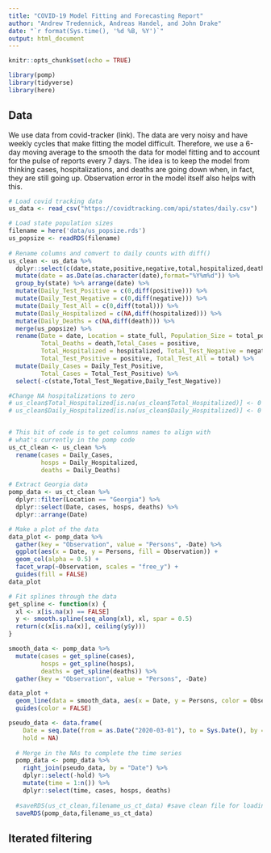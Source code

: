 ```yaml
---
title: "COVID-19 Model Fitting and Forecasting Report"
author: "Andrew Tredennick, Andreas Handel, and John Drake"
date: "`r format(Sys.time(), '%d %B, %Y')`"
output: html_document
---
```


```r
knitr::opts_chunk$set(echo = TRUE)
```

```r
library(pomp)
library(tidyverse)
library(here)
```

## Data

We use data from covid-tracker (link).
The data are very noisy and have weekly cycles that make fitting the model difficult.
Therefore, we use a 6-day moving average to the smooth the data for model fitting and to account for the pulse of reports every 7 days.
The idea is to keep the model from thinking cases, hospitalizations, and deaths are going down when, in fact, they are still going up.
Observation error in the model itself also helps with this.

```r
# Load covid tracking data
us_data <- read_csv("https://covidtracking.com/api/states/daily.csv")

# Load state population sizes
filename = here('data/us_popsize.rds')
us_popsize <- readRDS(filename)
  
# Rename columns and comvert to daily counts with diff()
us_clean <- us_data %>% 
  dplyr::select(c(date,state,positive,negative,total,hospitalized,death)) %>%
  mutate(date = as.Date(as.character(date),format="%Y%m%d")) %>% 
  group_by(state) %>% arrange(date) %>%
  mutate(Daily_Test_Positive = c(0,diff(positive))) %>% 
  mutate(Daily_Test_Negative = c(0,diff(negative))) %>% 
  mutate(Daily_Test_All = c(0,diff(total))) %>% 
  mutate(Daily_Hospitalized = c(NA,diff(hospitalized))) %>% 
  mutate(Daily_Deaths = c(NA,diff(death))) %>%
  merge(us_popsize) %>%
  rename(Date = date, Location = state_full, Population_Size = total_pop, 
         Total_Deaths = death,Total_Cases = positive, 
         Total_Hospitalized = hospitalized, Total_Test_Negative = negative,
         Total_Test_Positive = positive, Total_Test_All = total) %>%
  mutate(Daily_Cases = Daily_Test_Positive,
         Total_Cases = Total_Test_Positive) %>%
  select(-c(state,Total_Test_Negative,Daily_Test_Negative))

#Change NA hospitalizations to zero
# us_clean$Total_Hospitalized[is.na(us_clean$Total_Hospitalized)] <- 0
# us_clean$Daily_Hospitalized[is.na(us_clean$Daily_Hospitalized)] <- 0


# This bit of code is to get columns names to align with 
# what's currently in the pomp code
us_ct_clean <- us_clean %>% 
  rename(cases = Daily_Cases,
         hosps = Daily_Hospitalized, 
         deaths = Daily_Deaths)

# Extract Georgia data
pomp_data <- us_ct_clean %>%
  dplyr::filter(Location == "Georgia") %>%
  dplyr::select(Date, cases, hosps, deaths) %>%
  dplyr::arrange(Date)

# Make a plot of the data
data_plot <- pomp_data %>%
  gather(key = "Observation", value = "Persons", -Date) %>%
  ggplot(aes(x = Date, y = Persons, fill = Observation)) +
  geom_col(alpha = 0.5) +
  facet_wrap(~Observation, scales = "free_y") +
  guides(fill = FALSE)
data_plot

# Fit splines through the data
get_spline <- function(x) {
  xl <- x[is.na(x) == FALSE]
  y <- smooth.spline(seq_along(xl), xl, spar = 0.5)
  return(c(x[is.na(x)], ceiling(y$y)))
}

smooth_data <- pomp_data %>%
  mutate(cases = get_spline(cases),
         hosps = get_spline(hosps),
         deaths = get_spline(deaths)) %>%
  gather(key = "Observation", value = "Persons", -Date)

data_plot +
  geom_line(data = smooth_data, aes(x = Date, y = Persons, color = Observation)) +
  guides(color = FALSE)

pseudo_data <- data.frame(
    Date = seq.Date(from = as.Date("2020-03-01"), to = Sys.Date(), by = "day"),
    hold = NA)
  
  # Merge in the NAs to complete the time series
  pomp_data <- pomp_data %>%
    right_join(pseudo_data, by = "Date") %>%
    dplyr::select(-hold) %>%
    mutate(time = 1:n()) %>%
    dplyr::select(time, cases, hosps, deaths)
  
  #saveRDS(us_ct_clean,filename_us_ct_data) #save clean file for loading unless it's outdated
  saveRDS(pomp_data,filename_us_ct_data)

```

## Iterated filtering

```r

```

